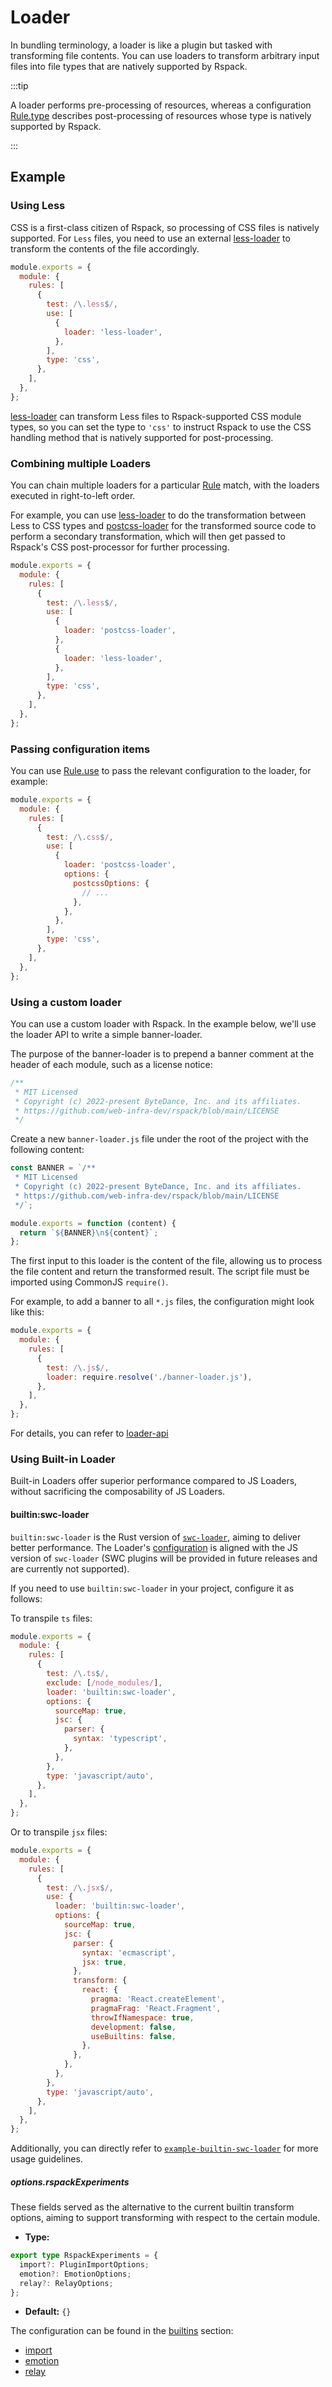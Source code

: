 
# Loader

In bundling terminology, a loader is like a plugin but tasked with transforming file contents. You can use loaders to transform arbitrary input files into file types that are natively supported by Rspack.

:::tip

A loader performs pre-processing of resources, whereas a configuration [Rule.type](/config/module#ruletype) describes post-processing of resources whose type is natively supported by Rspack.

:::

## Example

### Using Less

CSS is a first-class citizen of Rspack, so processing of CSS files is natively supported. For `Less` files, you need to use an external [less-loader](https://github.com/webpack-contrib/less-loader) to transform the contents of the file accordingly.

```js title="rspack.config.js"
module.exports = {
  module: {
    rules: [
      {
        test: /\.less$/,
        use: [
          {
            loader: 'less-loader',
          },
        ],
        type: 'css',
      },
    ],
  },
};
```

[less-loader](https://github.com/webpack-contrib/less-loader) can transform Less files to Rspack-supported CSS module types, so you can set the type to `'css'` to instruct Rspack to use the CSS handling method that is natively supported for post-processing.

### Combining multiple Loaders

You can chain multiple loaders for a particular [Rule](/config/module#rule) match, with the loaders executed in right-to-left order.

For example, you can use [less-loader](https://github.com/webpack-contrib/less-loader) to do the transformation between Less to CSS types and [postcss-loader](https://github.com/webpack-contrib/postcss-loader) for the transformed source code to perform a secondary transformation, which will then get passed to Rspack's CSS post-processor for further processing.

```js title="rspack.config.js"
module.exports = {
  module: {
    rules: [
      {
        test: /\.less$/,
        use: [
          {
            loader: 'postcss-loader',
          },
          {
            loader: 'less-loader',
          },
        ],
        type: 'css',
      },
    ],
  },
};
```

### Passing configuration items

You can use [Rule.use](/config/module#ruleuse) to pass the relevant configuration to the loader, for example:

```js title="rspack.config.js"
module.exports = {
  module: {
    rules: [
      {
        test: /\.css$/,
        use: [
          {
            loader: 'postcss-loader',
            options: {
              postcssOptions: {
                // ...
              },
            },
          },
        ],
        type: 'css',
      },
    ],
  },
};
```

### Using a custom loader

You can use a custom loader with Rspack. In the example below, we'll use the loader API to write a simple banner-loader.

The purpose of the banner-loader is to prepend a banner comment at the header of each module, such as a license notice:

```js
/**
 * MIT Licensed
 * Copyright (c) 2022-present ByteDance, Inc. and its affiliates.
 * https://github.com/web-infra-dev/rspack/blob/main/LICENSE
 */
```

Create a new `banner-loader.js` file under the root of the project with the following content:

```js title="banner-loader.js"
const BANNER = `/**
 * MIT Licensed
 * Copyright (c) 2022-present ByteDance, Inc. and its affiliates.
 * https://github.com/web-infra-dev/rspack/blob/main/LICENSE
 */`;

module.exports = function (content) {
  return `${BANNER}\n${content}`;
};
```

The first input to this loader is the content of the file, allowing us to process the file content and return the transformed result. The script file must be imported using CommonJS `require()`.

For example, to add a banner to all `*.js` files, the configuration might look like this:

```js title="rspack.config.js"
module.exports = {
  module: {
    rules: [
      {
        test: /\.js$/,
        loader: require.resolve('./banner-loader.js'),
      },
    ],
  },
};
```

For details, you can refer to [loader-api](/api/loader-api)

### Using Built-in Loader

Built-in Loaders offer superior performance compared to JS Loaders, without sacrificing the composability of JS Loaders.

#### builtin:swc-loader

<ApiMeta addedVersion="0.3.0" stability={Stability.Experimental} />

`builtin:swc-loader` is the Rust version of [`swc-loader`](https://github.com/swc-project/pkgs/tree/main/packages/swc-loader), aiming to deliver better performance. The Loader's [configuration](https://swc.rs/docs/configuration/compilation) is aligned with the JS version of `swc-loader` (SWC plugins will be provided in future releases and are currently not supported).

If you need to use `builtin:swc-loader` in your project, configure it as follows:

To transpile `ts` files:

```js
module.exports = {
  module: {
    rules: [
      {
        test: /\.ts$/,
        exclude: [/node_modules/],
        loader: 'builtin:swc-loader',
        options: {
          sourceMap: true,
          jsc: {
            parser: {
              syntax: 'typescript',
            },
          },
        },
        type: 'javascript/auto',
      },
    ],
  },
};
```

Or to transpile `jsx` files:

```js
module.exports = {
  module: {
    rules: [
      {
        test: /\.jsx$/,
        use: {
          loader: 'builtin:swc-loader',
          options: {
            sourceMap: true,
            jsc: {
              parser: {
                syntax: 'ecmascript',
                jsx: true,
              },
              transform: {
                react: {
                  pragma: 'React.createElement',
                  pragmaFrag: 'React.Fragment',
                  throwIfNamespace: true,
                  development: false,
                  useBuiltins: false,
                },
              },
            },
          },
        },
        type: 'javascript/auto',
      },
    ],
  },
};
```

Additionally, you can directly refer to [`example-builtin-swc-loader`](https://github.com/web-infra-dev/rspack/tree/main/examples/builtin-swc-loader) for more usage guidelines.

##### options.rspackExperiments

<ApiMeta stability={Stability.Experimental} addedVersion="0.3.3" />

These fields served as the alternative to the current builtin transform options, aiming to support transforming with respect to the certain module.

- **Type:**

```ts
export type RspackExperiments = {
  import?: PluginImportOptions;
  emotion?: EmotionOptions;
  relay?: RelayOptions;
};
```

- **Default:** `{}`

The configuration can be found in the [builtins](/config/builtins) section:

- [import](/config/builtins#builtinspluginimport)
- [emotion](/config/builtins#builtinsemotion)
- [relay](/config/builtins#builtinsrelay)
